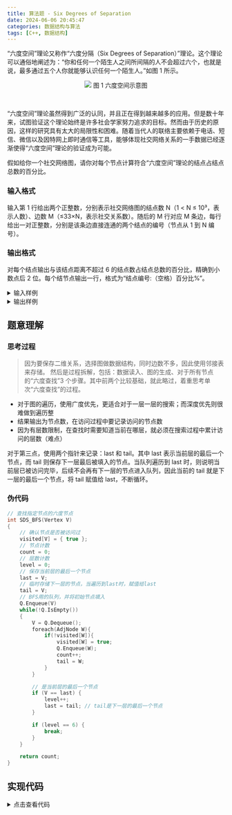 ```yaml
---
title: 算法题 - Six Degrees of Separation
date: 2024-06-06 20:45:47
categories: 数据结构与算法
tags: [C++, 数据结构]
---
```


“六度空间”理论又称作“六度分隔（Six Degrees of Separation）”理论。这个理论可以通俗地阐述为：“你和任何一个陌生人之间所间隔的人不会超过六个，也就是说，最多通过五个人你就能够认识任何一个陌生人。”如图 1 所示。

<div align="center">

![](/images/illustrations/ds-six-degrees-of-separation/1.jpg)
图 1 六度空间示意图

<br/>

</div>

“六度空间”理论虽然得到广泛的认同，并且正在得到越来越多的应用。但是数十年来，试图验证这个理论始终是许多社会学家努力追求的目标。然而由于历史的原因，这样的研究具有太大的局限性和困难。随着当代人的联络主要依赖于电话、短信、微信以及因特网上即时通信等工具，能够体现社交网络关系的一手数据已经逐渐使得“六度空间”理论的验证成为可能。

假如给你一个社交网络图，请你对每个节点计算符合“六度空间”理论的结点占结点总数的百分比。

### 输入格式

输入第 1 行给出两个正整数，分别表示社交网络图的结点数 N（1 < N ≤ 10³，表示人数）、边数 M（≤33×N，表示社交关系数）。随后的 M 行对应 M 条边，每行给出一对正整数，分别是该条边直接连通的两个结点的编号（节点从 1 到 N 编号）。

### 输出格式

对每个结点输出与该结点距离不超过 6 的结点数占结点总数的百分比，精确到小数点后 2 位。每个结节点输出一行，格式为“结点编号:（空格）百分比%”。

<details>
<summary>输入样例</summary>

|      |
| ---- |
| 10 9 |
| 1 2  |
| 2 3  |
| 3 4  |
| 4 5  |
| 5 6  |
| 6 7  |
| 7 8  |
| 8 9  |
| 9 10 |

</details>

<details>
<summary>输出样例</summary>

|            |
| ---------- |
| 1: 70.00%  |
| 2: 80.00%  |
| 3: 90.00%  |
| 4: 100.00% |
| 5: 100.00% |
| 6: 100.00% |
| 7: 100.00% |
| 8: 90.00%  |
| 9: 80.00%  |
| 10: 70.00% |

</details>

## 题意理解

### 思考过程

> 因为要保存二维关系，选择图做数据结构，同时边数不多，因此使用邻接表来存储。
> 然后是过程拆解，包括：数据读入、图的生成、对于所有节点的“六度查找”3 个步骤。其中前两个比较基础，就此略过，着重思考单次“六度查找”的过程。

- 对于图的遍历，使用广度优先，更适合对于一层一层的搜索；而深度优先则很难做到遍历整
- 结果输出为节点数，在访问过程中要记录访问的节点数
- 因为有层数限制，在查找时需要知道当前在哪层，就必须在搜索过程中累计访问的层数（难点）

对于第三点，使用两个指针来记录：last 和 tail。其中 last 表示当前层的最后一个节点，而 tail 则保存下一层最后被填入的节点。当队列遍历到 last 时，则说明当前层已被访问完毕，后续不会再有下一层的节点进入队列，因此当前的 tail 就是下一层的最后一个节点，将 tail 赋值给 last，不断循环。

### 伪代码

```C++
// 查找指定节点的六度节点
int SDS_BFS(Vertex V)
{
    // 确认节点是否被访问过
    visited[V] = { true };
    // 节点计数
    count = 0;
    // 层数计数
    level = 0;
    // 保存当前层的最后一个节点
    last = V;
    // 临时存储下一层的节点，当遍历到last时，赋值给last
    tail = V;
    // BFS用的队列，并将初始节点填入
    Q.Enqueue(V)
    while(!Q.IsEmpty())
    {
        V = Q.Dequeue();
        foreach(AdjNode W){
            if(!visited[W]){
                visited[W] = true;
                Q.Enqueue(W);
                count++;
                tail = W;
            }
        }

        // 是当前层的最后一个节点
        if (V == last) {
	        level++;
	        last = tail; // tail是下一层的最后一个节点
        }

        if (level == 6) {
        	break;
        }
    }

    return count;
}
```

## 实现代码

<details>
<summary>点击查看代码</summary>

```C++
#include <iostream>
#include <queue>
#include <iomanip>
using namespace std;

// Vertex Type
typedef int Vertex;

// Edge Node
struct ENode {
	Vertex V1, V2;
};
typedef ENode* Edge;

// Adjacent Node
struct AdjVNode {
	Vertex AdjV;
	AdjVNode* Next;
};

// Head Element of adjacent node list
typedef struct VNode {
	AdjVNode* FirstEdge;
} AdjList[1001];

// Graph Node
struct GNode {
	int Nv;
	int Ne;
	AdjList Map;
};
typedef GNode* Graph;

Graph BuildGraph();
Graph CreateGraph(int VertexNum);
void InsertEdge(Graph G, Edge E);
void SDS(Graph G);
int SDS_BFS(Graph G, Vertex V);

int main()
{
	Graph G = BuildGraph();
	SDS(G);
}

Graph BuildGraph()
{
	Graph G;
	int Nv;

	cin >> Nv;
	G = CreateGraph(Nv);

	cin >> G->Ne;
	Edge E = new struct ENode;
	for (int i = 0; i < G->Ne; i++) {
		cin >> E->V1 >> E->V2;
		InsertEdge(G, E);
	}

	return G;
}

Graph CreateGraph(int VertexNum)
{
	Graph G = new struct GNode;
	G->Nv = VertexNum;
	G->Ne = 0;
	for (Vertex V = 1; V <= G->Nv; V++)
		G->Map[V].FirstEdge = NULL;

	return G;
}

void InsertEdge(Graph G, Edge E)
{
	AdjVNode* NewNode1 = new struct AdjVNode;
	NewNode1->AdjV = E->V2;
	NewNode1->Next = G->Map[E->V1].FirstEdge;
	G->Map[E->V1].FirstEdge = NewNode1;

	AdjVNode* NewNode2 = new struct AdjVNode;
	NewNode2->AdjV = E->V1;
	NewNode2->Next = G->Map[E->V2].FirstEdge;
	G->Map[E->V2].FirstEdge = NewNode2;
}

void SDS(Graph G)
{
	bool isFirst = true;
	for (int i = 1; i <= G->Nv; i++) {
		int count = SDS_BFS(G, i);
		if (!isFirst) {
			cout << endl;
		}
		else {
			isFirst = false;
		}
		cout << i << ": " << fixed << setprecision(2) << 1.0000f * count * 100 / G->Nv << "%";
	}
}

int SDS_BFS(Graph G, Vertex V)
{
	bool* visited = new bool[G->Nv + 1];
	for (int i = 1; i <= G->Nv; i++) {
		visited[i] = false;
	}
	queue<int> Q = queue<int>();

	int level = 0, count = 0;
	Vertex last = V, tail = V;

	Q.push(V);

	AdjVNode* ptr;
	while (!Q.empty()) {
		V = Q.front();
		Q.pop();

		ptr = G->Map[V].FirstEdge;
		while (ptr) {
			if (!visited[ptr->AdjV]) {
				visited[ptr->AdjV] = true;
				Q.push(ptr->AdjV);
				count++;
				tail = ptr->AdjV;
			}
			ptr = ptr->Next;
		}

		if (V == last) {
			level++;
			last = tail;
		}

		if (level == 6) {
			break;
		}
	}
	return count;
}
```

</details>
